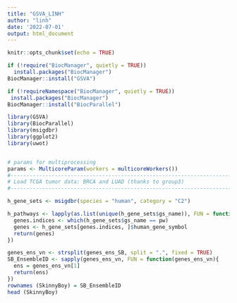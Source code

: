 ```yaml
---
title: "GSVA_LINH"
author: "linh"
date: '2022-07-01'
output: html_document
---
```


```r
knitr::opts_chunk$set(echo = TRUE)
```


```r
if (!require("BiocManager", quietly = TRUE))
  install.packages("BiocManager")
BiocManager::install("GSVA")

if (!requireNamespace("BiocManager", quietly = TRUE))
 install.packages("BiocManager")
BiocManager::install("BiocParallel")

library(GSVA)
library(BiocParallel)
library(msigdbr)
library(ggplot2)
library(uwot)


# params for multiprocessing
params <- MulticoreParam(workers = multicoreWorkers())
#------------------------------------------------------------------------------#
# Load TCGA tumor data: BRCA and LUAD (thanks to group3)
#------------------------------------------------------------------------------#

h_gene_sets <- msigdbr(species = "human", category = "C2")

h_pathways <- lapply(as.list(unique(h_gene_sets$gs_name)), FUN = function(pw){
  genes.indices <- which(h_gene_sets$gs_name == pw)
  genes <- h_gene_sets[genes.indices, ]$human_gene_symbol
  return(genes) 
})

```

```r
genes_ens_vn <- strsplit(genes_ens_SB, split = ".", fixed = TRUE)
SB_EnsembleID <- sapply(genes_ens_vn, FUN = function(genes_ens_vn){
  ens = genes_ens_vn[1]
  return(ens)
})
rownames (SkinnyBoy) = SB_EnsembleID
head (SkinnyBoy)
```

```r







```

